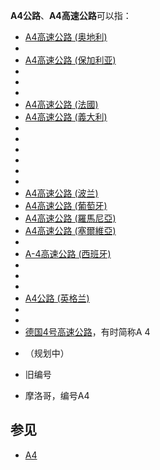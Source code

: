 {{相同编号道路索引}}
'''A4公路'''、'''A4高速公路'''可以指：
*[[A4高速公路_(奥地利)|A4高速公路 (奥地利)]]
*{{link-fr|A4高速公路 (比利时)|Autoroute A4 (Belgique)}}
*[[A4高速公路_(保加利亚)|A4高速公路 (保加利亚)]]
*{{link-hr|A4高速公路 (克罗地亚)|Autocesta A4}}
*{{link-en|A4高速公路 (古巴)|Autopista A4 (Cuba)}}
*{{link-en|A4公路 (塞浦路斯)|A4 (Cyprus)}}
*[[A4高速公路_(法國)|A4高速公路 (法國)]]
*[[A4高速公路_(義大利)|A4高速公路 (義大利)]]
*{{link-ru|A4高速公路 (哈萨克斯坦)|Автодорога A-4 (Казахстан)}}
*{{link-lv|A4公路 (拉脱维亚)|Autoceļš A4 (Latvija)}}
*{{link-lt|A4公路 (立陶宛)|Magistralinis kelias A4 (Lietuva)}}
*{{link-lb|A4高速公路 (卢森堡)|Autobunn A4 (Lëtzebuerg)}}
*{{link-en|A4高速公路 (北马其顿)|A4 motorway (North Macedonia)}}
*{{link-nl|A4高速公路 (荷兰)|Rijksweg 4}}
*[[A4高速公路_(波兰)|A4高速公路 (波兰)]]
*[[A4高速公路_(葡萄牙)|A4高速公路 (葡萄牙)]]
*[[A4高速公路_(羅馬尼亞)|A4高速公路 (羅馬尼亞)]]
*[[A4高速公路_(塞爾維亞)|A4高速公路 (塞爾維亞)]]
*{{link-sl|A4高速公路 (斯洛文尼亚)|Avtocesta A4}}
*[[A-4高速公路_(西班牙)|A-4高速公路 (西班牙)]]
*{{link-es|A4高速公路 (埃斯特雷马杜拉)|EX-A4}}
*{{link-ta|A4公路 (斯里兰卡)|ஏ-4 நெடுஞ்சாலை (இலங்கை)}}
*{{link-de|A4高速公路 (瑞士)|Autobahn 4 (Schweiz)}}
*[[A4公路_(英格兰)|A4公路 (英格兰)]]
*{{link-en|A4公路 (北爱尔兰)|A4 road (Northern Ireland)}}
*{{link-gv|A4公路 (马恩岛)|A4 (raad ayns Mannin)}}
*[[德国4号高速公路|德国4号高速公路]]，有时简称A 4
*{{link-en|希腊4号高速公路|Motorway 4 (Greece)}}（规划中）
*{{link-en|马来西亚联邦22号公路|Malaysia Federal Route 22}}旧编号
*摩洛哥{{link-ar|非斯-乌季达高速公路|الطريق_السيار_برشيد_-_بني_ملال}}，编号A4

==参见==
*[[A4|A4]]

{{Roadindex}}